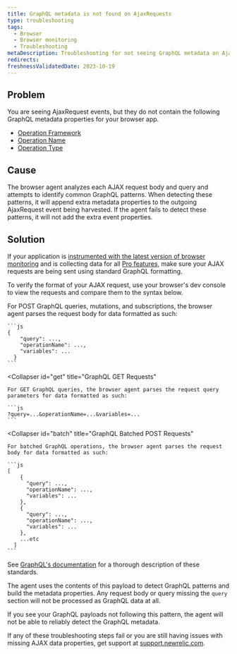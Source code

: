 ```yaml
---
title: GraphQL metadata is not found on AjaxRequests
type: troubleshooting
tags:
  - Browser
  - Browser monitoring
  - Troubleshooting
metaDescription: Troubleshooting for not seeing GraphQL metadata on AjaxRequest events for your browser app.
redirects:
freshnessValidatedDate: 2023-10-19
---
```


## Problem

You are seeing AjaxRequest events, but they do not contain the following GraphQL metadata properties for your browser app.

* [Operation Framework](/attribute-dictionary/?event=AjaxRequest&attribute=operationFramework)
* [Operation Name](/attribute-dictionary/?event=AjaxRequest&attribute=operationName)
* [Operation Type](/attribute-dictionary/?event=AjaxRequest&attribute=operationType)

## Cause

The browser agent analyzes each AJAX request body and query and attempts to identify common GraphQL patterns. When detecting these patterns, it will append extra metadata properties to the outgoing AjaxRequest event being harvested. If the agent fails to detect these patterns, it will not add the extra event properties.

## Solution

If your application is [instrumented with the latest version of browser monitoring](/docs/browser/new-relic-browser/installation-configuration/troubleshooting-browser-monitoring-installation) and is collecting data for all [Pro features](/docs/browser/new-relic-browser/browser-pro-features), make sure your AJAX requests are being sent using standard GraphQL formatting.

To verify the format of your AJAX request, use your browser's dev console to view the requests and compare them to the syntax below.

<CollapserGroup>
  <Collapser
    id="post"
    title="GraphQL POST Requests"
  >
    For POST GraphQL queries, mutations, and subscriptions, the browser agent parses the request body for data formatted as such:

    ```js
    {
        "query": ...,
        "operationName": ...,
        "variables": ... 
      }
    ```
  </Collapser>

  <Collapser
    id="get"
    title="GraphQL GET Requests"
  >
    For GET GraphQL queries, the browser agent parses the request query parameters for data formatted as such:

    ```js
    ?query=...&operationName=...&variables=...
    ```
  </Collapser>

  <Collapser
    id="batch"
    title="GraphQL Batched POST Requests"
  >
    For batched GraphQL operations, the browser agent parses the request body for data formatted as such:

    ```js
    [
        {
          "query": ...,
          "operationName": ...,
          "variables": ... 
        },
        {
          "query": ...,
          "operationName": ...,
          "variables": ... 
        },
        ...etc
      ]
    ```
  </Collapser>
</CollapserGroup>

See [GraphQL's documentation](https://graphql.org/learn/serving-over-http/#post-request) for a thorough description of these standards.

The agent uses the contents of this payload to detect GraphQL patterns and build the metadata properties. Any request body or query missing the `query` section will not be processed as GraphQL data at all.

If you see your GraphQL payloads not following this pattern, the agent will not be able to reliably detect the GraphQL metadata.

If any of these troubleshooting steps fail or you are still having issues with missing AJAX data properties, get support at [support.newrelic.com](https://support.newrelic.com).
